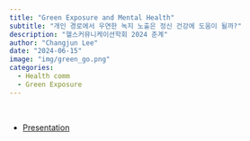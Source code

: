 ```yaml
---
title: "Green Exposure and Mental Health"
subtitle: "개인 경로에서 우연한 녹지 노출은 정신 건강에 도움이 될까?" 
description: "헬스커뮤니케이션학회 2024 춘계"
author: "Changjun Lee"
date: "2024-06-15"
image: "img/green_go.png"
categories: 
  - Health comm
  - Green Exposure
---
```


<br>

-   [Presentation](pdf/2024_healthcomm.pdf)
